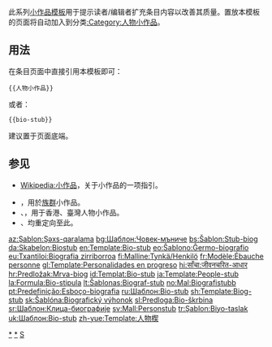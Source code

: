 <includeonly><!-- 在這裡加入模板的保護標識 --></includeonly><noinclude>{{template doc page viewed directly}}</noinclude>
<!-- 在本行下編輯模板說明 -->
此系列[[:Category:小作品模板|小作品模板]]用于提示读者/编辑者扩充条目内容以改善其质量。置放本模板的页面将自动加入到分类[[:Category:人物小作品]]。
== 用法 ==
在条目页面中直接引用本模板即可：
<pre>{{人物小作品}}
</pre>
或者：
<pre>{{bio-stub}}
</pre>
建议置于页面底端。
== 参见 ==
* [[Wikipedia:小作品]]，关于小作品的一项指引。
<!-- * [[Wikipedia:小作品类别列表]]，给出了所有小作品的类别。 -->
*'''{{tl|Ethnic-group-stub}}'''，用於[[族群]]小作品。
*'''{{tl|HK-bio-stub}}'''、'''{{tl|TW-bio-stub}}'''，用于香港、臺灣人物小作品。
* '''{{tl|人物小作品}}'''、'''{{tl|People-stub}}'''均重定向至此。
<includeonly>
<!-- 本行下加入模板的分類 -->
[[Category:人物小作品模板|*]]
[[Category:人物小作品|*]]
[[Category:人物模板|S]]
<!-- 本行下加入模板的跨語言鏈接 -->
[[az:Şablon:Şəxs-qaralama]]
[[bg:Шаблон:Човек-мъниче]]
[[bs:Šablon:Stub-biog]]
[[da:Skabelon:Biostub]]
[[en:Template:Bio-stub]]
[[eo:Ŝablono:Ĝermo-biografio]]
[[eu:Txantiloi:Biografia zirriborroa]]
[[fi:Malline:Tynkä/Henkilö]]
[[fr:Modèle:Ébauche personne]]
[[gl:Template:Personalidades en progreso]]
[[hi:साँचा:जीवनचरित-आधार]]
[[hr:Predložak:Mrva-biog]]
[[id:Templat:Bio-stub]]
[[ja:Template:People-stub]]
[[la:Formula:Bio-stipula]]
[[lt:Šablonas:Biograf-stub]]
[[no:Mal:Biografistubb]]
[[pt:Predefinição:Esboço-biografia]]
[[ru:Шаблон:Bio-stub]]
[[sh:Template:Biog-stub]]
[[sk:Šablóna:Biografický výhonok]]
[[sl:Predloga:Bio-škrbina]]
[[sr:Шаблон:Клица-биографије]]
[[sv:Mall:Personstub]]
[[tr:Şablon:Biyo-taslak]]
[[uk:Шаблон:Bio-stub]]
[[zh-yue:Template:人物楔]]
</includeonly>